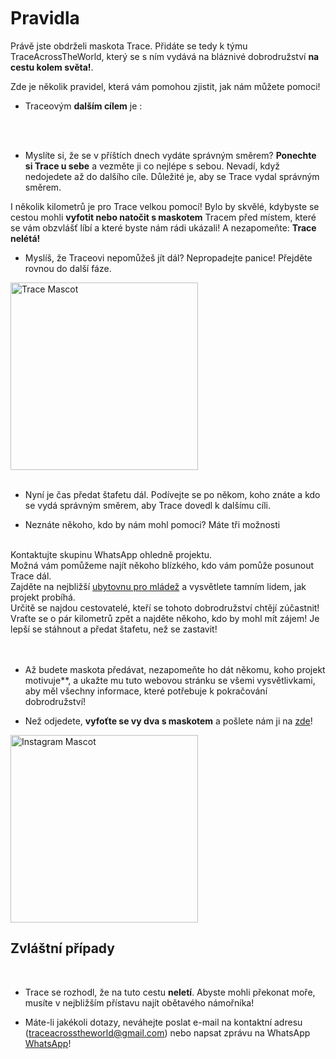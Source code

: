 
<meta name="viewport" content="initial-scale=1, width=device-width" />

<div style={{ width: '100%', margin: '0 auto', textAlign: 'center' }}>
<br/><br/>
<br/>

# Pravidla

Právě jste obdrželi maskota Trace. Přidáte se tedy k týmu TraceAcrossTheWorld, který se s ním vydává na bláznivé dobrodružství **na cestu kolem světa!**.

Zde je několik pravidel, která vám pomohou zjistit, jak nám můžete pomoci!

-   Traceovým **dalším cílem** je :

<br/>
<div className="text-center" style={{ display: 'flex', justifyContent: 'center', alignItems: 'center', minHeight: '5vh' }}>
      <div>
        <NextCity/>
      </div>
</div>

<br/>

-   Myslíte si, že se v příštích dnech vydáte správným směrem? **Ponechte si Trace u sebe** a vezměte ji co nejlépe s sebou.
    Nevadí, když nedojedete až do dalšího cíle. Důležité je, aby se Trace vydal správným směrem.  

I několik kilometrů je pro Trace velkou pomocí!
Bylo by skvělé, kdybyste se cestou mohli **vyfotit nebo natočit s maskotem** Tracem před místem, které se vám obzvlášť líbí a které byste nám rádi ukázali!
  A nezapomeňte: **Trace nelétá!**

-   Myslíš, že Traceovi nepomůžeš jít dál? Nepropadejte panice! Přejděte rovnou do další fáze.

<div style={{ display: "flex", justifyContent: "center" }}>
  <img src="/img/Mascotte/Resize/lama-with-friends.svg" alt="Trace Mascot" width="300" height="300"/>
</div>
<br/>

-   Nyní je čas předat štafetu dál. Podívejte se po někom, koho znáte a kdo se vydá správným směrem, aby Trace dovedl k dalšímu cíli.

-   Neznáte někoho, kdo by nám mohl pomoci? Máte tři možnosti

<br/>
<Stack spacing={2} alignItems="center">
  <div className="contour-ombre" style={{ width: "100%", textAlign: "center"}}>
    Kontaktujte skupinu WhatsApp <a href="https://chat.whatsapp.com/FKwW0q23yVk3OdKNKAxGnE" target="_blank" rel="noopener noreferrer"></a> ohledně projektu. <br /> Možná vám pomůžeme najít někoho blízkého, kdo vám pomůže posunout Trace dál.  
</div>
  <div className="contour-ombre" style={{ width: "100%", textAlign: "center"}}>
    Zajděte na nejbližší <a href="https://www.hostelworld.com/" target="_blank" rel="noopener noreferrer">ubytovnu pro mládež</a> a vysvětlete tamním lidem, jak projekt probíhá. <br /> Určitě se najdou cestovatelé, kteří se tohoto dobrodružství chtějí zúčastnit!  
</div>
  <div className="contour-ombre" style={{ width: "100%", textAlign: "center"}}>
    Vraťte se o pár kilometrů zpět a najděte někoho, kdo by mohl mít zájem! Je lepší se stáhnout a předat štafetu, než se zastavit!  
</div>
</Stack>

<br/>
<br/>

-   Až budete maskota předávat, nezapomeňte ho dát někomu, koho projekt motivuje\*\*, a ukažte mu tuto webovou stránku se všemi vysvětlivkami, aby měl všechny informace, které potřebuje k pokračování dobrodružství!

-   Než odjedete, **vyfoťte se vy dva s maskotem** a pošlete nám ji na <a href="https://www.instagram.com/traceacrosstheworld/" target="_blank" rel="noopener noreferrer">zde</a>!

<div style={{ display: "flex", justifyContent: "center" }}>
  <img src="/img/Mascotte/Resize/lamaoncomputerinstagram.svg" alt="Instagram Mascot" width="300" height="300"/>
</div>

<h2 style={{ textAlign: "center" }}>Zvláštní případy</h2>

<br/>

-   Trace se rozhodl, že na tuto cestu **neletí**. Abyste mohli překonat moře, musíte v nejbližším přístavu najít obětavého námořníka!

-   Máte-li jakékoli dotazy, neváhejte poslat e-mail na kontaktní adresu (traceacrosstheworld@gmail.com) nebo napsat zprávu na WhatsApp <a href="https://chat.whatsapp.com/FKwW0q23yVk3OdKNKAxGnE" target="_blank" rel="noopener noreferrer">WhatsApp</a>!

</div>
